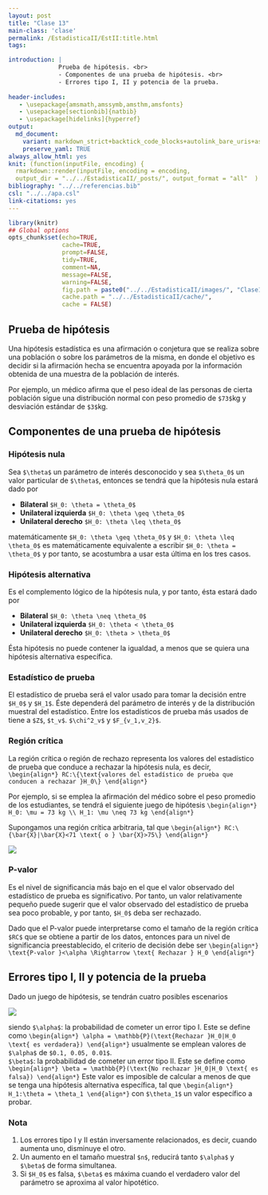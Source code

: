 ```yaml
---
layout: post
title: "Clase 13"
main-class: 'clase'
permalink: /EstadisticaII/EstII:title.html
tags:

introduction: |
              Prueba de hipótesis. <br>
              - Componentes de una prueba de hipótesis. <br>
              - Errores tipo I, II y potencia de la prueba. 
              
header-includes:
   - \usepackage{amsmath,amssymb,amsthm,amsfonts}
   - \usepackage[sectionbib]{natbib}
   - \usepackage[hidelinks]{hyperref}
output:
  md_document:
    variant: markdown_strict+backtick_code_blocks+autolink_bare_uris+ascii_identifiers+tex_math_single_backslash
    preserve_yaml: TRUE
always_allow_html: yes   
knit: (function(inputFile, encoding) {
  rmarkdown::render(inputFile, encoding = encoding,
  output_dir = "../../EstadisticaII/_posts/", output_format = "all"  ) })
bibliography: "../../referencias.bib"
csl: "../../apa.csl"
link-citations: yes
---
```


```r
library(knitr)
## Global options
opts_chunk$set(echo=TRUE,
               cache=TRUE,
               prompt=FALSE,
               tidy=TRUE,
               comment=NA,
               message=FALSE,
               warning=FALSE,
               fig.path = paste0("../../EstadisticaII/images/", "Clase13"),
               cache.path = "../../EstadisticaII/cache/",
               cache = FALSE)

```

## Prueba de hipótesis
Una hipótesis estadística es una afirmación o conjetura que se realiza sobre una población o sobre los parámetros de la misma, en donde el objetivo es decidir si la afirmación hecha se encuentra apoyada por la información obtenida de una muestra de la población de interés.

Por ejemplo, un médico afirma que el peso ideal de las personas de cierta población sigue una distribución normal con peso promedio de `$73$`kg y desviación estándar de `$3$`kg.

## Componentes de una prueba de hipótesis
### Hipótesis nula
Sea `$\theta$` un parámetro de interés desconocido y sea `$\theta_0$` un valor particular de `$\theta$`, entonces se tendrá que la hipótesis nula estará dado por

* **Bilateral** `$H_0: \theta = \theta_0$`
* **Unilateral izquierda** `$H_0: \theta \geq \theta_0$`
* **Unilateral derecho** `$H_0: \theta \leq \theta_0$`

matemáticamente `$H_0: \theta \geq \theta_0$` y `$H_0: \theta \leq \theta_0$` es matemáticamente equivalente a escribir `$H_0: \theta = \theta_0$` y por tanto, se acostumbra a usar esta última en los tres casos.

### Hipótesis alternativa
Es el complemento lógico de la hipótesis nula, y por tanto, ésta estará dado por

* **Bilateral** `$H_0: \theta \neq \theta_0$`
* **Unilateral izquierda** `$H_0: \theta < \theta_0$`
* **Unilateral derecho** `$H_0: \theta > \theta_0$`

Ésta hipótesis no puede contener la igualdad, a menos que se quiera una hipótesis alternativa específica.

### Estadístico de prueba
El estadístico de prueba será el valor usado para tomar la decisión entre `$H_0$` y `$H_1$`. Éste dependerá del parámetro de interés y de la distribución muestral del estadístico. Entre los estadísticos de prueba más usados de tiene a `$Z$`, `$t_v$`. `$\chi^2_v$` y `$F_{v_1,v_2}$`.

### Región crítica
La región crítica o región de rechazo representa los valores del estadístico de prueba que conduce a rechazar la hipótesis nula, es decir,
`\begin{align*}
RC:\{\text{valores del estadístico de prueba que conducen a rechazar }H_0\}
\end{align*}`

Por ejemplo, si se emplea la afirmación del médico sobre el peso promedio de los estudiantes, se tendrá el siguiente juego de hipótesis
`\begin{align*}
H_0: \mu = 73 kg \\
H_1: \mu \neq 73 kg
\end{align*}`

Supongamos una región crítica arbitraria, tal que 
`\begin{align*}
RC:\{\bar{X}|\bar{X}<71 \text{ o } \bar{X}>75\}
\end{align*}`

![](../../EstadisticaII/images/Hipotesis1.jpg)

### P-valor
Es el nivel de significancia más bajo en el que el valor observado del estadístico de prueba es significativo. Por tanto, un valor relativamente pequeño puede sugerir que el valor observado del estadístico de prueba sea poco probable, y por tanto, `$H_0$` deba ser rechazado.

Dado que el P-valor puede interpretarse como el tamaño de la región crítica `$RC$` que se obtiene a partir de los datos, entonces para un nivel de significancia preestablecido, el criterio de decisión debe ser
`\begin{align*}
\text{P-valor }<\alpha \Rightarrow \text{ Rechazar } H_0
\end{align*}`

## Errores tipo I, II y potencia de la prueba
Dado un juego de hipótesis, se tendrán cuatro posibles escenarios


![](../../EstadisticaII/images/Hipotesis2.jpg)

siendo
`$\alpha$`: la probabilidad de cometer un error tipo I. Este se define como
`\begin{align*}
\alpha = \mathbb{P}(\text{Rechazar }H_0|H_0 \text{ es verdadera})
\end{align*}`
usualmente se emplean valores de `$\alpha$` de `$0.1, 0.05, 0.01$`. <br>
`$\beta$`: la probabilidad de cometer un error tipo II. Este se define como
`\begin{align*}
\beta = \mathbb{P}(\text{No rechazar }H_0|H_0 \text{ es falsa})
\end{align*}`
Este valor es imposible de calcular a menos de que se tenga una hipótesis alternativa específica, tal que
`\begin{align*}
H_1:\theta = \theta_1
\end{align*}`
con `$\theta_1$` un valor específico a probar.

### Nota
1. Los errores tipo I y II están inversamente relacionados, es decir, cuando aumenta uno, disminuye el otro.
2. Un aumento en el tamaño muestral `$n$`, reducirá tanto `$\alpha$` y `$\beta$` de forma simultanea.
3. Si `$H_0$` es falsa, `$\beta$` es máxima cuando el verdadero valor del parámetro se aproxima al valor hipotético.
